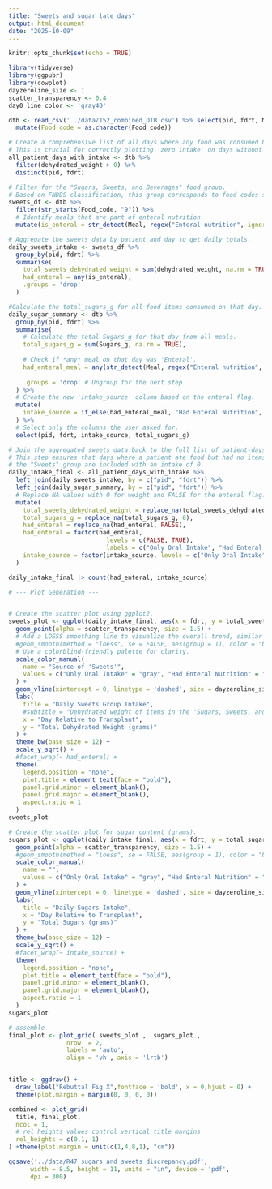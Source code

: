 ```yaml
---
title: "Sweets and sugar late days"
output: html_document
date: "2025-10-09"
---
```


```r
knitr::opts_chunk$set(echo = TRUE)
```

```r
library(tidyverse)
library(ggpubr)
library(cowplot)
dayzeroline_size <- 1
scatter_transparency <- 0.4
day0_line_color <- 'gray40'
```

```r
dtb <- read_csv('../data/152_combined_DTB.csv') %>% select(pid, fdrt, Meal, Food_code, Sugars_g, dehydrated_weight) %>%
  mutate(Food_code = as.character(Food_code))
```

```r
# Create a comprehensive list of all days where any food was consumed by a patient.
# This is crucial for correctly plotting 'zero intake' on days without sweets.
all_patient_days_with_intake <- dtb %>%
  filter(dehydrated_weight > 0) %>%
  distinct(pid, fdrt)

# Filter for the "Sugars, Sweets, and Beverages" food group.
# Based on FNDDS classification, this group corresponds to food codes starting with '9'.
sweets_df <- dtb %>%
  filter(str_starts(Food_code, "9")) %>%
  # Identify meals that are part of enteral nutrition.
  mutate(is_enteral = str_detect(Meal, regex("Enteral nutrition", ignore_case = TRUE)))

# Aggregate the sweets data by patient and day to get daily totals.
daily_sweets_intake <- sweets_df %>%
  group_by(pid, fdrt) %>%
  summarise(
    total_sweets_dehydrated_weight = sum(dehydrated_weight, na.rm = TRUE),
    had_enteral = any(is_enteral),
    .groups = 'drop'
  )

#Calculate the total_sugars_g for all food items consumed on that day.
daily_sugar_summary <- dtb %>%
  group_by(pid, fdrt) %>%
  summarise(
    # Calculate the total Sugars_g for that day from all meals.
    total_sugars_g = sum(Sugars_g, na.rm = TRUE),
    
    # Check if *any* meal on that day was 'Enteral'.
    had_enteral_meal = any(str_detect(Meal, regex("Enteral nutrition", ignore_case = TRUE))),
    
    .groups = 'drop' # Ungroup for the next step.
  ) %>%
  # Create the new 'intake_source' column based on the enteral flag.
  mutate(
    intake_source = if_else(had_enteral_meal, "Had Enteral Nutrition", "Only Oral Intake")
  ) %>%
  # Select only the columns the user asked for.
  select(pid, fdrt, intake_source, total_sugars_g)

# Join the aggregated sweets data back to the full list of patient-days.
# This step ensures that days where a patient ate food but had no items from
# the "Sweets" group are included with an intake of 0.
daily_intake_final <- all_patient_days_with_intake %>%
  left_join(daily_sweets_intake, by = c("pid", "fdrt")) %>%
  left_join(daily_sugar_summary, by = c("pid", "fdrt")) %>%
  # Replace NA values with 0 for weight and FALSE for the enteral flag.
  mutate(
    total_sweets_dehydrated_weight = replace_na(total_sweets_dehydrated_weight, 0),
    total_sugars_g = replace_na(total_sugars_g, 0),
    had_enteral = replace_na(had_enteral, FALSE),
    had_enteral = factor(had_enteral,
                           levels = c(FALSE, TRUE),
                           labels = c("Only Oral Intake", "Had Enteral Nutrition")),
    intake_source = factor(intake_source, levels = c("Only Oral Intake", "Had Enteral Nutrition"))
  ) 

daily_intake_final |> count(had_enteral, intake_source)
```


```r
# --- Plot Generation ---


# Create the scatter plot using ggplot2.
sweets_plot <- ggplot(daily_intake_final, aes(x = fdrt, y = total_sweets_dehydrated_weight, color = had_enteral)) +
  geom_point(alpha = scatter_transparency, size = 1.5) +
  # Add a LOESS smoothing line to visualize the overall trend, similar to the manuscript.
  #geom_smooth(method = "loess", se = FALSE, aes(group = 1), color = "black", linetype = "dashed") +
  # Use a colorblind-friendly palette for clarity.
  scale_color_manual(
    name = "Source of 'Sweets'",
    values = c("Only Oral Intake" = "gray", "Had Enteral Nutrition" = "#D55E00")
  ) +
  geom_vline(xintercept = 0, linetype = 'dashed', size = dayzeroline_size, color = day0_line_color) +
  labs(
    title = "Daily Sweets Group Intake",
    #subtitle = "Dehydrated weight of items in the 'Sugars, Sweets, and Beverages' food group",
    x = "Day Relative to Transplant",
    y = "Total Dehydrated Weight (grams)"
  ) +
  theme_bw(base_size = 12) +
  scale_y_sqrt() +
  #facet_wrap(~ had_enteral) +
  theme(
    legend.position = "none",
    plot.title = element_text(face = "bold"),
    panel.grid.minor = element_blank(),
    panel.grid.major = element_blank(),
    aspect.ratio = 1
  )
sweets_plot

# Create the scatter plot for sugar content (grams).
sugars_plot <- ggplot(daily_intake_final, aes(x = fdrt, y = total_sugars_g, color = intake_source)) +
  geom_point(alpha = scatter_transparency, size = 1.5) +
  #geom_smooth(method = "loess", se = FALSE, aes(group = 1), color = "black", linetype = "dashed") +
  scale_color_manual(
    name = "",
    values = c("Only Oral Intake" = "gray", "Had Enteral Nutrition" = "#D55E00")
  ) +
  geom_vline(xintercept = 0, linetype = 'dashed', size = dayzeroline_size, color = day0_line_color) +
  labs(
    title = "Daily Sugars Intake",
    x = "Day Relative to Transplant",
    y = "Total Sugars (grams)"
  ) +
  theme_bw(base_size = 12) +
  scale_y_sqrt() +
  #facet_wrap(~ intake_source) +
  theme(
    legend.position = "none",
    plot.title = element_text(face = "bold"),
    panel.grid.minor = element_blank(),
    panel.grid.major = element_blank(),
    aspect.ratio = 1
  )
sugars_plot

# assemble 
final_plot <- plot_grid( sweets_plot ,  sugars_plot ,
                nrow  = 2,
                labels = 'auto',
                align = 'vh', axis = 'lrtb')


title <- ggdraw() + 
  draw_label("Rebuttal Fig X",fontface = 'bold', x = 0,hjust = 0) +
  theme(plot.margin = margin(0, 0, 0, 0))

combined <- plot_grid(
  title, final_plot,
  ncol = 1,
  # rel_heights values control vertical title margins
  rel_heights = c(0.1, 1)
) +theme(plot.margin = unit(c(1,4,8,1), "cm"))

ggsave('../data/R47_sugars_and_sweets_discrepancy.pdf',
      width = 8.5, height = 11, units = "in", device = 'pdf', 
      dpi = 300)        
```
